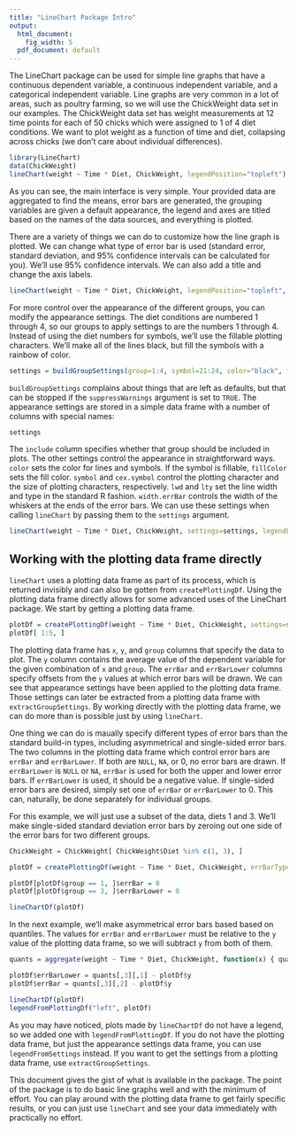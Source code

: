```yaml
---
title: "LineChart Package Intro"
output:
  html_document:
    fig_width: 5
  pdf_document: default
---
```


The LineChart package can be used for simple line graphs that have a continuous dependent variable, a continuous independent variable, and a categorical independent variable. Line graphs are very common in a lot of areas, such as poultry farming, so we will use the ChickWeight data set in our examples. The ChickWeight data set has weight measurements at 12 time points for each of 50 chicks which were assigned to 1 of 4 diet conditions. We want to plot weight as a function of time and diet, collapsing across chicks (we don't care about individual differences).

```r
library(LineChart)
data(ChickWeight)
lineChart(weight ~ Time * Diet, ChickWeight, legendPosition="topleft")
```

As you can see, the main interface is very simple. Your provided data are aggregated to find the means, error bars are generated, the grouping variables are given a default appearance, the legend and axes are titled based on the names of the data sources, and everything is plotted. 

There are a variety of things we can do to customize how the line graph is plotted. We can change what type of error bar is used (standard error, standard deviation, and 95\% confidence intervals can be calculated for you). We'll use 95\% confidence intervals. We can also add a title and change the axis labels.

```r
lineChart(weight ~ Time * Diet, ChickWeight, legendPosition="topleft", errBarType="CI95", title="Chick weight as a function of time and diet", xlab="Day", ylab="Chick weight")
```

For more control over the appearance of the different groups, you can modify the appearance settings. The diet conditions are numbered 1 through 4, so our groups to apply settings to are the numbers 1 through 4. Instead of using the diet numbers for symbols, we'll use the fillable plotting characters. We'll make all of the lines black, but fill the symbols with a rainbow of color.

```r
settings = buildGroupSettings(group=1:4, symbol=21:24, color="black", fillColor=rainbow(4))
```

`buildGroupSettings` complains about things that are left as defaults, but that can be stopped if the `suppressWarnings` argument is set to `TRUE`. The appearance settings are stored in a simple data frame with a number of columns with special names:

```r
settings
```

The `include` column specifies whether that group should be included in plots. The other settings control the appearance in straightforward ways. `color` sets the color for lines and symbols. If the symbol is fillable, `fillColor` sets the fill color. `symbol` and `cex.symbol` control the plotting character and the size of plotting characters, respectively. `lwd` and `lty` set the line width and type in the standard R fashion. `width.errBar` controls the width of the whiskers at the ends of the error bars. We can use these settings when calling `lineChart` by passing them to the `settings` argument.

```r
lineChart(weight ~ Time * Diet, ChickWeight, settings=settings, legendPosition="topleft")
```

Working with the plotting data frame directly
---------------------------------------------

`lineChart` uses a plotting data frame as part of its process, which is returned invisibly and can also be gotten from `createPlottingDf`. Using the plotting data frame directly allows for some advanced uses of the LineChart package. We start by getting a plotting data frame.

```r
plotDf = createPlottingDf(weight ~ Time * Diet, ChickWeight, settings=settings)
plotDf[ 1:5, ]
```

The plotting data frame has `x`, `y`, and `group` columns that specify the data to plot. The `y` column contains the average value of the dependent variable for the given combination of `x` and `group`. The `errBar` and `errBarLower` columns specify offsets from the `y` values at which error bars will be drawn.
We can see that appearance settings have been applied to the plotting data frame. Those settings can later be extracted from a plotting data frame with `extractGroupSettings`. By working directly with the plotting data frame, we can do more than is possible just by using `lineChart`. 

One thing we can do is maually specify different types of error bars than the standard build-in types, including asymmetrical and single-sided error bars. The two columns in the plotting data frame which control error bars are `errBar` and `errBarLower`. If both are `NULL`, `NA`, or 0, no error bars are drawn. If `errBarLower` is `NULL` or `NA`, `errBar` is used for both the upper and lower error bars. If `errBarLower` is used, it should be a negative value. If single-sided error bars are desired, simply set one of `errBar` or `errBarLower` to 0. This can, naturally, be done separately for individual groups.

For this example, we will just use a subset of the data, diets 1 and 3. We'll make single-sided standard deviation error bars by zeroing out one side of the error bars for two different groups.

```r
ChickWeight = ChickWeight[ ChickWeight$Diet %in% c(1, 3), ]

plotDf = createPlottingDf(weight ~ Time * Diet, ChickWeight, errBarType="SD")

plotDf[plotDf$group == 1, ]$errBar = 0
plotDf[plotDf$group == 3, ]$errBarLower = 0

lineChartDf(plotDf)
```

In the next example, we'll make asymmetrical error bars based based on quantiles. The values for `errBar` and `errBarLower` must be relative to the `y` value of the plotting data frame, so we will subtract `y` from both of them.

```r
quants = aggregate(weight ~ Time * Diet, ChickWeight, function(x) { quantile(x, c(.25, .75)) })

plotDf$errBarLower = quants[,3][,1] - plotDf$y
plotDf$errBar = quants[,3][,2] - plotDf$y

lineChartDf(plotDf)
legendFromPlottingDf("left", plotDf)
```

As you may have noticed, plots made by `lineChartDf` do not have a legend, so we added one with `legendFromPlottingDf`. If you do not have the plotting data frame, but just the appearance settings data frame, you can use `legendFromSettings` instead. If you want to get the settings from a plotting data frame, use `extractGroupSettings`.

This document gives the gist of what is available in the package. The point of the package is to do basic line graphs well and with the minimum of effort. You can play around with the plotting data frame to get fairly specific results, or you can just use `lineChart` and see your data immediately with practically no effort.
